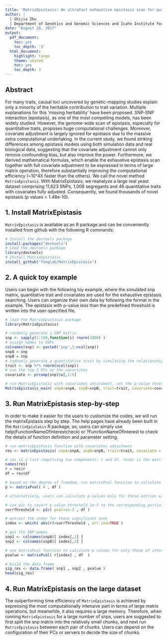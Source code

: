 ```yaml
---
title: 'MatrixEpistasis: An ultrafast exhaustive epistasis scan for quantitative traits with covariate adjustment'
author: |
  | Shijia Zhu
  | Department of Genetics and Genomic Sciences and Icahn Institute for Genomics and Multiscale Biology, Icahn School of Medicine at Mount Sinai, New York, NY 10029, USA
date: "August 28, 2017"
output:
  pdf_document:
    toc: yes
    toc_depth: '3'
  html_document:
    highlight: tango
    theme: united
    toc: yes
    toc_depth: 3
---
```



## Abstract
For many traits, causal loci uncovered by genetic-mapping studies explain only a minority of the heritable contribution to trait variation. Multiple explanations for this ‘missing heritability’ have been proposed. SNP-SNP interaction (epistasis), as one of the most compelling models, has been widely studied. However, the genome-wide scan of epistasis, especially for quantitative traits, proposes huge computational challenges. Moreover, covariate adjustment is largely ignored for epistasis due to the massive extra computational undertaking. In the current study, we found striking differences among epistasis models using both simulation data and real biological data, suggesting that the covariate adjustment cannot only remove confounding bias, but also improve the power. Furthermore, we derived mathematical formulas, which enable the exhaustive epistasis scan together with full covariate adjustment to be expressed in terms of large matrix operation, therefore substantially improving the computational efficiency (~10^4X faster than the others). We call the novel method `MatrixEpistasis`. With MatrixEpistasis, we reanalyze a large real yeast dataset comprising 11,623 SNPs, 1,008 segregants and 46 quantitative traits with covariates fully adjusted. Consequently, we found thousands of novel epistasis (p values < 1.48e-10). 

 

## 1. Install MatrixEpistasis
`MatrixEpistasis` is available as an R package and can be conveniently installed from github with the following R commands:

```r
# Install the devtools package
install.packages("devtools")
# Load the devtools package
library(devtools)
# Install MatrixEpistasis
install_github("fanglab/MatrixEpistasis")
```

## 2. A quick toy example
Users can begin with the following toy example, where the simulated snp matrix, quantitative trait and covariates are used for the exhaustive epistasis searching. Users can organize their own data by following the format in the example. The epistasis with p-value less than the predefined threshold is written into the user-specified file. 

```r
# load the MatrixEpistasis package
library(MatrixEpistasis)

# randomly generate a SNP matrix
snp <- sapply(1:100,function(i) rnorm(1000) )
# assign names to SNPs
colnames(snp) <- paste0('snp',1:ncol(snp))
snpA = snp
snpB = snp
# radnomly generate a quantitative trait by simulating the relationship between SNPs and traits
trait <- snp %*% rnorm(ncol(snp))
# use the top 5 PCs as the covariates 
covariate <- prcomp(snp)$x[,1:5]

# run MatrixEpistasis with covariates adjustment, set the p-value threshold as 1e-2, and write the epistasis result (p < 1e-2) into the file matrixEpistasis_pval_1e-5.txt. 
MatrixEpistasis_main( snpA=snpA, snpB=snpB, trait=trait, covariate=covariate, pvalThreshold=1e-2, outputFileName='matrixEpistasis_pval_1e-5.txt')

```


## 3. Run MatrixEpistasis step-by-step
In order to make it easier for the users to customize the codes, we will run the matrixEpstasis step by step. The help pages have already been built in the `MatrixEpistasis` R package, so, users can simply use help(FunctionNameOfInterestcheck) or ?FunctionNameOfInterest to check the details of function definition and parameter setting.

```r
# run matrixEpistasis function with covariates adjustment
res <- matrixEpistasis( snpA=snpA, snpB=snpB, trait=trait, covariate = covariate )

# res is a list comprising two components: r and df. res$r is the matrix of partial correlation coefficients between snp interaction (snpA*snpB) and trait with additive effects (snpA and snpB) and covariates adjusted, and res$df is the degree of freedom for the partial correlation.
names(res)
r = res$r 
df = res$df

# based on the degree of freedom, run matrixPval function to calculate p values for all partial correlation coefficients. The result is a matrix of p-values for epistasis of all snp interactions.
p <- matrixPval( r , df )

# alternatively, users can calculate p-values only for those entries with p vlaues less than a given threshold, say 1e-2, shown as follows: 

# use p2c to covert p value threshold 1e-5 to the corresponding partial correlation coefficient
corrThreshold <- p2c( pval=1e-2 , df )

# extract the index for those significant ones
index <- which( abs(r)>corrThreshold , arr.ind=TRUE )

# get the SNP names
snp1 <- colnames(snpA)[ index[,1] ]
snp2 <- colnames(snpB)[ index[,2] ]

# use matrixPval function to calculate p values for only those of interest
pvalue <- matrixPval( r[index] , df  )

# build the data frame
sig_res <- data.frame( snp1 , snp2 , pvalue )
head(sig_res)

```


## 4. Run MatrixEpistasis on the large dataset
The outperforming time efficiency of `MatrixEpistasis` is achieved by expressing the most computationally intensive part in terms of large matrix operations, but meanwhile, it also requires a large memory. Therefore, when running `MatrixEpistasis` for a large number of snps, users are suggested to first split the snp matrix into the relatively small chunks, and next run `MatrixEpistasis` between each pair of chunks. Users can depend on the configuration of their PCs or servers to decide the size of chunks.  







